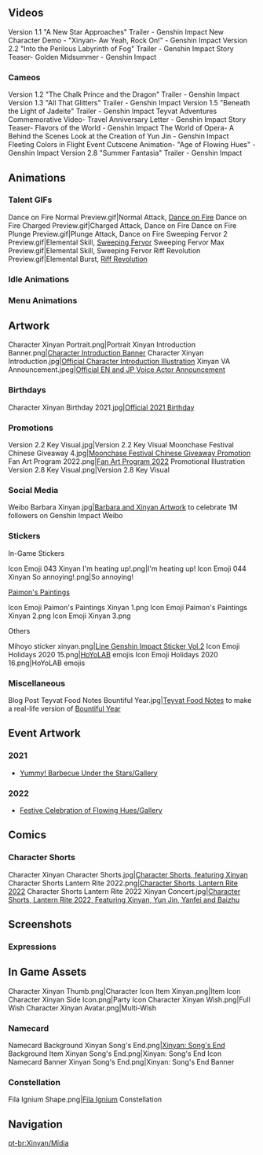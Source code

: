 {{CharacterTabs}}
<!-- Only media posted by HoYoverse. This includes artwork (made in-house or commissioned) and promotional videos. The exception is GIFs of the character using their talents. Make sure to cite the source.-->
==Videos==
<!--chronological order-->
<gallery hideaddbutton="true" captionalign="center">
Version 1.1 "A New Star Approaches" Trailer - Genshin Impact
New Character Demo - "Xinyan- Aw Yeah, Rock On!" - Genshin Impact
Version 2.2 "Into the Perilous Labyrinth of Fog" Trailer - Genshin Impact
Story Teaser- Golden Midsummer - Genshin Impact
</gallery>
===Cameos===
<gallery hideaddbutton="true" captionalign="center">
Version 1.2 "The Chalk Prince and the Dragon" Trailer - Genshin Impact
Version 1.3 "All That Glitters" Trailer - Genshin Impact
Version 1.5 "Beneath the Light of Jadeite" Trailer - Genshin Impact
Teyvat Adventures Commemorative Video- Travel Anniversary Letter - Genshin Impact
Story Teaser- Flavors of the World - Genshin Impact
The World of Opera- A Behind the Scenes Look at the Creation of Yun Jin - Genshin Impact
Fleeting Colors in Flight Event Cutscene Animation- "Age of Flowing Hues" - Genshin Impact
Version 2.8 "Summer Fantasia" Trailer - Genshin Impact
</gallery>

==Animations==
===Talent GIFs===
<gallery hideaddbutton="true" captionalign="center">
Dance on Fire Normal Preview.gif|Normal Attack, [[Dance on Fire]]
Dance on Fire Charged Preview.gif|Charged Attack, Dance on Fire
Dance on Fire Plunge Preview.gif|Plunge Attack, Dance on Fire
Sweeping Fervor 2 Preview.gif|Elemental Skill, [[Sweeping Fervor]]
Sweeping Fervor Max Preview.gif|Elemental Skill, Sweeping Fervor
Riff Revolution Preview.gif|Elemental Burst, [[Riff Revolution]]
</gallery>

===Idle Animations===
{{Preview
|size=180px
|file1    = Idle Xinyan 1
|file2    = Idle Xinyan 2
}}
===Menu Animations===
{{Preview
|size=180px
|file1    = Talent Menu Xinyan
|file2    = Weapon Menu Xinyan
}}

==Artwork==
<!--keep images in chronological order-->
<gallery hideaddbutton="true" captionalign="center">
Character Xinyan Portrait.png|Portrait
Xinyan Introduction Banner.png|[https://www.hoyolab.com/article/93224 Character Introduction Banner]
Character Xinyan Introduction.jpg|[https://twitter.com/GenshinImpact/status/1332172296396677121 Official Character Introduction Illustration]
Xinyan VA Announcement.jpeg|[https://twitter.com/GenshinImpact/status/1332202495209299969 Official EN and JP Voice Actor Announcement]
</gallery>

===Birthdays===
<gallery hideaddbutton="true" captionalign="center">
Character Xinyan Birthday 2021.jpg|[https://twitter.com/GenshinImpact/status/1449223579388760073 Official 2021 Birthday]
</gallery>

===Promotions===
<gallery hideaddbutton="true" captionalign="center">
Version 2.2 Key Visual.jpg|Version 2.2 Key Visual
Moonchase Festival Chinese Giveaway 4.jpg|[https://bbs.mihoyo.com/ys/article/10288183 Moonchase Festival Chinese Giveaway Promotion]
Fan Art Program 2022.png|[https://www.hoyolab.com/article/1943442 Fan Art Program 2022] Promotional Illustration <!--2022-01-15-->
Version 2.8 Key Visual.png|Version 2.8 Key Visual
</gallery>

===Social Media===
<gallery hideaddbutton="true" captionalign="center">
Weibo Barbara Xinyan.jpg|[https://m.weibo.cn/detail/4612807196413233 Barbara and Xinyan Artwork] to celebrate 1M followers on Genshin Impact Weibo
</gallery>

===Stickers===
;In-Game Stickers
<gallery hideaddbutton="true" captionalign="center">
Icon Emoji 043 Xinyan I'm heating up!.png|I'm heating up!
Icon Emoji 044 Xinyan So annoying!.png|So annoying!
</gallery>

;[https://twitter.com/genshinimpact/status/1458645664037056515 Paimon's Paintings]
<gallery hideaddbutton="true" captionalign="center">
Icon Emoji Paimon's Paintings Xinyan 1.png
Icon Emoji Paimon's Paintings Xinyan 2.png
Icon Emoji Xinyan 3.png
</gallery>

;Others
<gallery hideaddbutton="true" captionalign="center">
Mihoyo sticker xinyan.png|[https://store.line.me/stickershop/product/14369332/en Line Genshin Impact Sticker Vol.2]
Icon Emoji Holidays 2020 15.png|[[HoYoLAB]] emojis
Icon Emoji Holidays 2020 16.png|HoYoLAB emojis
</gallery>

===Miscellaneous===
<gallery hideaddbutton="true" captionalign="center">
Blog Post Teyvat Food Notes Bountiful Year.jpg|[[Teyvat Food Notes]] to make a real-life version of [[Bountiful Year]]<!--2022-01-31-->
</gallery>

==Event Artwork==
===2021===
*[[Yummy! Barbecue Under the Stars/Gallery]]
===2022===
*[[Festive Celebration of Flowing Hues/Gallery]]<!--2022-01-29-->

==Comics==
===Character Shorts===
<gallery hideaddbutton="true" captionalign="center">
Character Xinyan Character Shorts.jpg|[https://twitter.com/GenshinImpact/status/1449223578398855170 Character Shorts, featuring Xinyan] <!--2021-10-16-->
Character Shorts Lantern Rite 2022.png|[https://twitter.com/GenshinImpact/status/1487999076503363587 Character Shorts, Lantern Rite 2022]<!--2022-01-31-->
Character Shorts Lantern Rite 2022 Xinyan Concert.jpg|[https://twitter.com/GenshinImpact/status/1488723856475013124 Character Shorts, Lantern Rite 2022, Featuring Xinyan, Yun Jin, Yanfei and Baizhu]
</gallery>

==Screenshots==
===Expressions===
{{Character Expression
|character   = Xinyan
|expression1 = Default
|expression2 = Happy
|expression3 = Disappointed
}}

==In Game Assets==
<gallery hideaddbutton="true" captionalign="center">
Character Xinyan Thumb.png|Character Icon
Item Xinyan.png|Item Icon
Character Xinyan Side Icon.png|Party Icon
Character Xinyan Wish.png|Full Wish
Character Xinyan Avatar.png|Multi-Wish
</gallery>
===Namecard===
<gallery hideaddbutton="true" captionalign="center">
Namecard Background Xinyan Song's End.png|[[Xinyan: Song's End]] Background
Item Xinyan Song's End.png|Xinyan: Song's End Icon
Namecard Banner Xinyan Song's End.png|Xinyan: Song's End Banner
</gallery>
===Constellation===
<gallery hideaddbutton="true" captionalign="center">
Fila Ignium Shape.png|[[Fila Ignium]] Constellation
</gallery>
<!--==References==
{{Reflist}}-->

==Navigation==
{{Character Navbox|link type=media}}
[[pt-br:Xinyan/Mídia]]